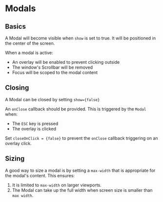 
<Meta title="Modal" component={Modal} argTypes={stories.argTypes} />

# Modals

<Description of={Modal} />

<Canvas>
    <Story story={stories.AllProps} name="All Props" />
</Canvas>

<ArgsTable story="All Props" />

## Basics

A Modal will become visible when `show` is set to true. It will be positioned in the center of the screen.

When a modal is active:

-   An overlay will be enabled to prevent clicking outside
-   The window's Scrollbar will be removed
-   Focus will be scoped to the modal content

## Closing

A Modal can be closed by setting `show={false}`

An `onClose` callback should be provided. This is triggered by the `Modal` when:

-   The `ESC` key is pressed
-   The overlay is clicked

Set `closeOnClick = {false}` to prevent the `onClose` callback triggering on an overlay click.

<Canvas>
    <Story story={stories.Closing} />
</Canvas>

## Sizing

A good way to size a modal is by setting a `max-width` that is appropriate for the modal's content.
This ensures:

1. It is limited to `max-width` on larger viewports.
2. The Modal can take up the full width when screen size is smaller than `max width`.

<Canvas>
    <Story story={stories.Sizing} />
</Canvas>
